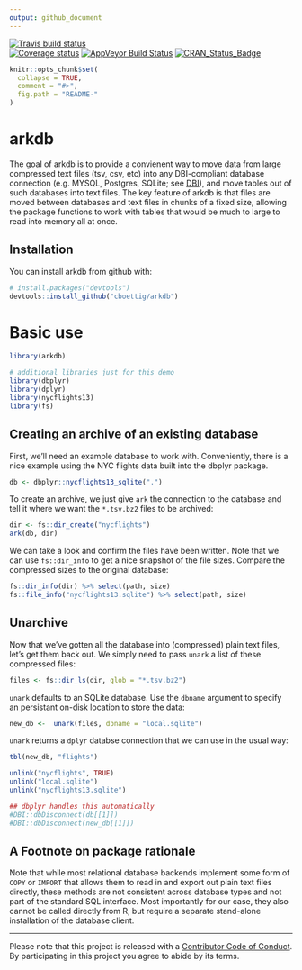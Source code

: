 ```yaml
---
output: github_document
---
```


[![Travis build status](https://travis-ci.org/cboettig/arkdb.svg?branch=master)](https://travis-ci.org/cboettig/arkdb)  
[![Coverage status](https://codecov.io/gh/cboettig/arkdb/branch/master/graph/badge.svg)](https://codecov.io/github/cboettig/arkdb?branch=master) 
[![AppVeyor Build Status](https://ci.appveyor.com/api/projects/status/github/cboettig/arkdb?branch=master&svg=true)](https://ci.appveyor.com/project/cboettig/arkdb)
[![CRAN_Status_Badge](http://www.r-pkg.org/badges/version/arkdb)](https://cran.r-project.org/package=arkdb)


<!-- README.md is generated from README.Rmd. Please edit that file -->

```r
knitr::opts_chunk$set(
  collapse = TRUE,
  comment = "#>",
  fig.path = "README-"
)
```

# arkdb

The goal of arkdb is to provide a convienent way to move data from large compressed text files (tsv, csv, etc) into any DBI-compliant database connection (e.g. MYSQL, Postgres, SQLite; see [DBI](https://db.rstudio.com/dbi/)), and move tables out of such databases into text files. The key feature of arkdb is that files are moved between databases and text files in chunks of a fixed size, allowing the package functions to work with tables that would be much to large to read into memory all at once.  


## Installation

You can install arkdb from github with:

```r
# install.packages("devtools")
devtools::install_github("cboettig/arkdb")
```


# Basic use

```r
library(arkdb)

# additional libraries just for this demo
library(dbplyr)
library(dplyr)
library(nycflights13)
library(fs)
```

## Creating an archive of an existing database

First, we'll need an example database to work with.  Conveniently, there is a nice example using the NYC flights data built into the dbplyr package.

```r
db <- dbplyr::nycflights13_sqlite(".")
```

To create an archive, we just give `ark` the connection to the database and tell it where we want the `*.tsv.bz2` files to be archived:

```r
dir <- fs::dir_create("nycflights")
ark(db, dir)

```

We can take a look and confirm the files have been written. Note that we can use `fs::dir_info` to get a nice snapshot of the file sizes.  Compare the compressed sizes to the original database:

```r
fs::dir_info(dir) %>% select(path, size)
fs::file_info("nycflights13.sqlite") %>% select(path, size)

```


## Unarchive

Now that we've gotten all the database into (compressed) plain text files, let's get them back out.  We simply need to pass `unark` a list of these compressed files:


```r
files <- fs::dir_ls(dir, glob = "*.tsv.bz2")
```

`unark` defaults to an SQLite database.  Use the `dbname` argument to specify an persistant on-disk location to store the data:

```r
new_db <-  unark(files, dbname = "local.sqlite")
```

`unark` returns a `dplyr` databse connection that we can use in the usual way:

```r
tbl(new_db, "flights")
```


```r
unlink("nycflights", TRUE)
unlink("local.sqlite")
unlink("nycflights13.sqlite")

## dbplyr handles this automatically
#DBI::dbDisconnect(db[[1]])
#DBI::dbDisconnect(new_db[[1]])
```

## A Footnote on package rationale

Note that while most relational database backends implement some form of `COPY` or `IMPORT` that allows them to read in and export out plain text files directly, these methods are not consistent across database types and not part of the standard SQL interface.  Most importantly for our case, they also cannot be called directly from R, but require a separate stand-alone installation of the database client.  


-----

Please note that this project is released with a [Contributor Code of Conduct](CODE_OF_CONDUCT.md).
By participating in this project you agree to abide by its terms.
